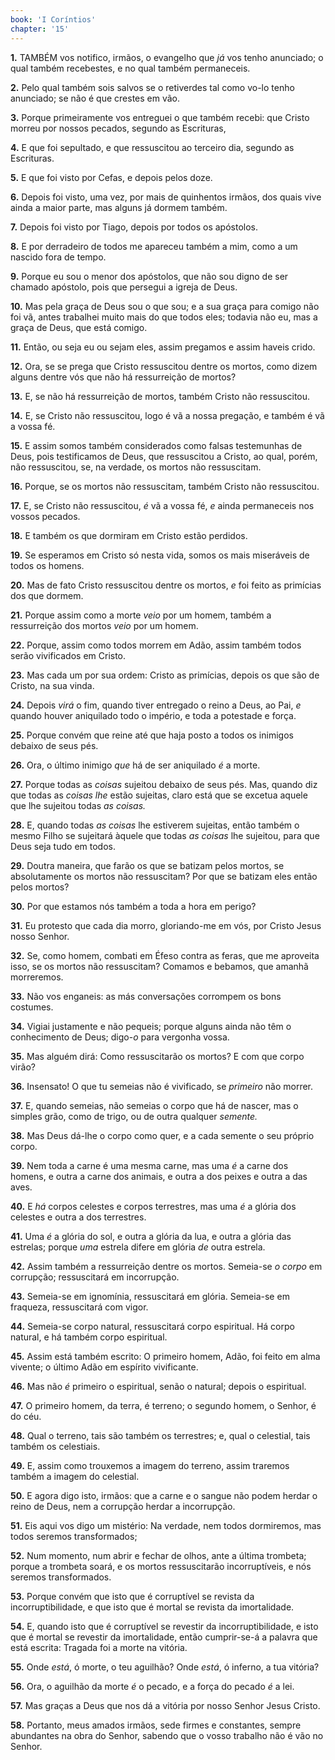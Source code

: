 ```yaml
---
book: 'I Coríntios'
chapter: '15'
---
```


**1.** TAMBÉM vos notifico, irmãos, o evangelho que *já* vos tenho anunciado; o qual também recebestes, e no qual também permaneceis.

**2.** Pelo qual também sois salvos se o retiverdes tal como vo-lo tenho anunciado; se não é que crestes em vão.

**3.** Porque primeiramente vos entreguei o que também recebi: que Cristo morreu por nossos pecados, segundo as Escrituras,

**4.** E que foi sepultado, e que ressuscitou ao terceiro dia, segundo as Escrituras.

**5.** E que foi visto por Cefas, e depois pelos doze.

**6.** Depois foi visto, uma vez, por mais de quinhentos irmãos, dos quais vive ainda a maior parte, mas alguns já dormem também.

**7.** Depois foi visto por Tiago, depois por todos os apóstolos.

**8.** E por derradeiro de todos me apareceu também a mim, como a um nascido fora de tempo.

**9.** Porque eu sou o menor dos apóstolos, que não sou digno de ser chamado apóstolo, pois que persegui a igreja de Deus.

**10.** Mas pela graça de Deus sou o que sou; e a sua graça para comigo não foi vã, antes trabalhei muito mais do que todos eles; todavia não eu, mas a graça de Deus, que está comigo.

**11.** Então, ou seja eu ou sejam eles, assim pregamos e assim haveis crido.

**12.** Ora, se se prega que Cristo ressuscitou dentre os mortos, como dizem alguns dentre vós que não há ressurreição de mortos?

**13.** E, se não há ressurreição de mortos, também Cristo não ressuscitou.

**14.** E, se Cristo não ressuscitou, logo é vã a nossa pregação, e também é vã a vossa fé.

**15.** E assim somos também considerados como falsas testemunhas de Deus, pois testificamos de Deus, que ressuscitou a Cristo, ao qual, porém, não ressuscitou, se, na verdade, os mortos não ressuscitam.

**16.** Porque, se os mortos não ressuscitam, também Cristo não ressuscitou.

**17.** E, se Cristo não ressuscitou, *é* vã a vossa fé, *e* ainda permaneceis nos vossos pecados.

**18.** E também os que dormiram em Cristo estão perdidos.

**19.** Se esperamos em Cristo só nesta vida, somos os mais miseráveis de todos os homens.

**20.** Mas de fato Cristo ressuscitou dentre os mortos, *e* foi feito as primícias dos que dormem.

**21.** Porque assim como a morte *veio* por um homem, também a ressurreição dos mortos *veio* por um homem.

**22.** Porque, assim como todos morrem em Adão, assim também todos serão vivificados em Cristo.

**23.** Mas cada um por sua ordem: Cristo as primícias, depois os que são de Cristo, na sua vinda.

**24.** Depois *virá* o fim, quando tiver entregado o reino a Deus, ao Pai, *e* quando houver aniquilado todo o império, e toda a potestade e força.

**25.** Porque convém que reine até que haja posto a todos os inimigos debaixo de seus pés.

**26.** Ora, o último inimigo *que* há de ser aniquilado *é* a morte.

**27.** Porque todas as *coisas* sujeitou debaixo de seus pés. Mas, quando diz que todas as *coisas lhe* estão sujeitas, claro está que se excetua aquele que lhe sujeitou todas *as coisas.*

**28.** E, quando todas *as coisas* lhe estiverem sujeitas, então também o mesmo Filho se sujeitará àquele que todas *as coisas* lhe sujeitou, para que Deus seja tudo em todos.

**29.** Doutra maneira, que farão os que se batizam pelos mortos, se absolutamente os mortos não ressuscitam? Por que se batizam eles então pelos mortos?

**30.** Por que estamos nós também a toda a hora em perigo?

**31.** Eu protesto que cada dia morro, gloriando-me em vós, por Cristo Jesus nosso Senhor.

**32.** Se, como homem, combati em Éfeso contra as feras, que me aproveita isso, se os mortos não ressuscitam? Comamos e bebamos, que amanhã morreremos.

**33.** Não vos enganeis: as más conversações corrompem os bons costumes.

**34.** Vigiai justamente e não pequeis; porque alguns ainda não têm o conhecimento de Deus; digo-*o* para vergonha vossa.

**35.** Mas alguém dirá: Como ressuscitarão os mortos? E com que corpo virão?

**36.** Insensato! O que tu semeias não é vivificado, se *primeiro* não morrer.

**37.** E, quando semeias, não semeias o corpo que há de nascer, mas o simples grão, como de trigo, ou de outra qualquer *semente.*

**38.** Mas Deus dá-lhe o corpo como quer, e a cada semente o seu próprio corpo.

**39.** Nem toda a carne é uma mesma carne, mas uma *é* a carne dos homens, e outra a carne dos animais, e outra a dos peixes e outra a das aves.

**40.** E *há* corpos celestes e corpos terrestres, mas uma *é* a glória dos celestes e outra a dos terrestres.

**41.** Uma *é* a glória do sol, e outra a glória da lua, e outra a glória das estrelas; porque *uma* estrela difere em glória *de* outra estrela.

**42.** Assim também a ressurreição dentre os mortos. Semeia-se *o corpo* em corrupção; ressuscitará em incorrupção.

**43.** Semeia-se em ignomínia, ressuscitará em glória. Semeia-se em fraqueza, ressuscitará com vigor.

**44.** Semeia-se corpo natural, ressuscitará corpo espiritual. Há corpo natural, e há também corpo espiritual.

**45.** Assim está também escrito: O primeiro homem, Adão, foi feito em alma vivente; o último Adão em espírito vivificante.

**46.** Mas não *é* primeiro o espiritual, senão o natural; depois o espiritual.

**47.** O primeiro homem, da terra, é terreno; o segundo homem, o Senhor, é do céu.

**48.** Qual o terreno, tais são também os terrestres; e, qual o celestial, tais também os celestiais.

**49.** E, assim como trouxemos a imagem do terreno, assim traremos também a imagem do celestial.

**50.** E agora digo isto, irmãos: que a carne e o sangue não podem herdar o reino de Deus, nem a corrupção herdar a incorrupção.

**51.** Eis aqui vos digo um mistério: Na verdade, nem todos dormiremos, mas todos seremos transformados;

**52.** Num momento, num abrir e fechar de olhos, ante a última trombeta; porque a trombeta soará, e os mortos ressuscitarão incorruptíveis, e nós seremos transformados.

**53.** Porque convém que isto que é corruptível se revista da incorruptibilidade, e que isto que é mortal se revista da imortalidade.

**54.** E, quando isto que é corruptível se revestir da incorruptibilidade, e isto que é mortal se revestir da imortalidade, então cumprir-se-á a palavra que está escrita: Tragada foi a morte na vitória.

**55.** Onde *está*, ó morte, o teu aguilhão? Onde *está*, ó inferno, a tua vitória?

**56.** Ora, o aguilhão da morte *é* o pecado, e a força do pecado *é* a lei.

**57.** Mas graças a Deus que nos dá a vitória por nosso Senhor Jesus Cristo.

**58.** Portanto, meus amados irmãos, sede firmes e constantes, sempre abundantes na obra do Senhor, sabendo que o vosso trabalho não é vão no Senhor.